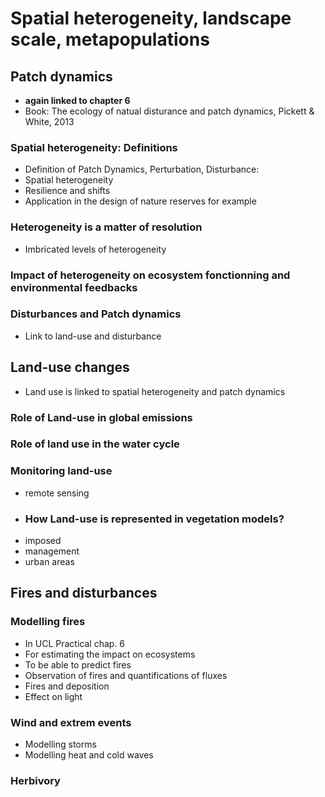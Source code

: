 # Spatial heterogeneity, landscape scale, metapopulations
\chaptermark{Heterogeneity}
<!-- Not in UCL -->

## Patch dynamics
- **again linked to chapter 6**
- Book: The ecology of natual disturance and patch dynamics, Pickett & White, 2013

### Spatial heterogeneity: Definitions
- Definition of Patch Dynamics, Perturbation, Disturbance: 
- Spatial heterogeneity 
- Resilience and shifts
- Application in the design of nature reserves for example

### Heterogeneity is a matter of resolution
- Imbricated levels of heterogeneity

### Impact of heterogeneity on ecosystem fonctionning and environmental feedbacks

### Disturbances and Patch dynamics
- Link to land-use and disturbance

## Land-use changes
- Land use is linked to spatial heterogeneity and patch dynamics

### Role of Land-use in global emissions

### Role of land use in the water cycle

### Monitoring land-use
- remote sensing
- 
### How Land-use is represented in vegetation models? 
- imposed
- management
- urban areas

## Fires and disturbances
### Modelling fires
- In UCL Practical chap. 6
- For estimating the impact on ecosystems
- To be able to predict fires
- Observation of fires and quantifications of fluxes
- Fires and deposition
- Effect on light

### Wind and extrem events
- Modelling storms
- Modelling heat and cold waves

### Herbivory



